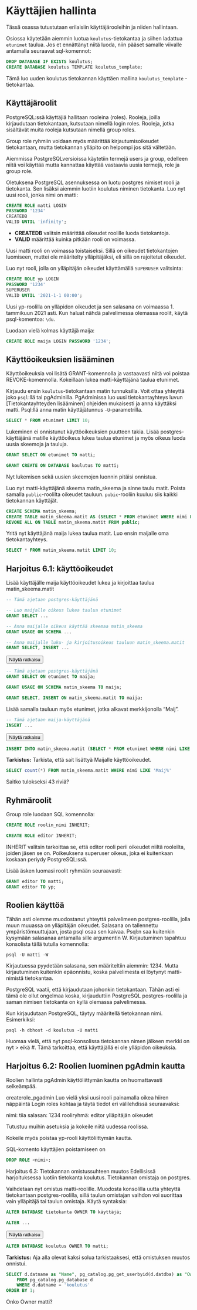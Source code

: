 # Käyttäjien hallinta
Tässä osassa tutustutaan erilaisiin käyttäjärooleihin ja niiden hallintaan.

Osiossa käytetään aiemmin luotua `koulutus`-tietokantaa ja siihen ladattua `etunimet` taulua. Jos et ennättänyt niitä luoda, niin pääset samalle viivalle antamalla seuraavat sql-komennot:

::: code-box
```sql
DROP DATABASE IF EXISTS koulutus;
CREATE DATABASE koulutus TEMPLATE koulutus_template;
```
:::
Tämä luo uuden koulutus tietokannan käyttäen mallina `koulutus_template` -tietokantaa.


## Käyttäjäroolit

PostgreSQL:ssä käyttäjiä hallitaan rooleina (roles). Rooleja, joilla kirjaudutaan tietokantaan, kutsutaan nimellä login roles. Rooleja, jotka sisältävät muita rooleja kutsutaan nimellä group roles.

Group role ryhmiin voidaan myös määrittää kirjautumisoikeudet tietokantaan, mutta tietokannan ylläpito on helpompi jos sitä vältetään.

Aiemmissa PostgreSQLversioissa käytetiin termejä users ja group, edelleen niitä voi käyttää mutta kannattaa käyttää vastaavia uusia termejä, role ja group role.

Oletuksena PostgreSQL asennuksessa on luotu postgres nimiset rooli ja tietokanta. Sen lisäksi aiemmin luotiin koulutus niminen tietokanta. Luo nyt uusi rooli, jonka nimi on matti:

::: code-box
```sql
CREATE ROLE matti LOGIN
PASSWORD '1234'
CREATEDB
VALID UNTIL 'infinity';
```
:::

* __CREATEDB__ valitsin määrittää oikeudet roolille luoda tietokantoja.
* __VALID__ määrittää kuinka pitkään rooli on voimassa.

Uusi matti rooli on voimassa toistaiseksi. Sillä on oikeudet tietokantojen luomiseen, muttei ole määritelty ylläpitäjäksi, eli sillä on rajoitetut oikeudet.

Luo nyt rooli, jolla on ylläpitäjän oikeudet käyttämällä `SUPERUSER` valitsinta:

::: code-box
```sql
CREATE ROLE yp LOGIN
PASSWORD '1234'
SUPERUSER
VALID UNTIL '2021-1-1 00:00';
```
:::

Uusi yp-roolilla on ylläpidon oikeudet ja sen salasana on voimaassa 1. tammikuun 2021 asti. Kun haluat nähdä palvelimessa olemassa roolit, käytä psql-komentoa: `\du`.

Luodaan vielä kolmas käyttäjä maija:

::: code-box
```sql
CREATE ROLE maija LOGIN PASSWORD '1234';
```
:::

## Käyttöoikeuksien lisääminen

Käyttöoikeuksia voi lisätä GRANT-komennolla ja vastaavasti niitä voi poistaa REVOKE-komennolla.
Kokeillaan lukea matti-käyttäjänä taulua etunimet.

Kirjaudu ensin `koulutus`-tietokantaan matin tunnuksilla.
Voit ottaa yhteyttä joko `psql`:llä tai pgAdminilla. PgAdminissa luo uusi tietokantayhteys luvun [Tietokantayhteyden lisääminen] ohjeiden mukaisesti ja anna käyttäksi matti.
Psql:llä anna matin käyttäjätunnus `-U`-parametrilla.

::: code-box
```sql
SELECT * FROM etunimet LIMIT 10;
```
:::

Lukeminen ei onnistunut käyttöoikeuksien puutteen takia. Lisää postgres-käyttäjänä matille käyttöoikeus lukea taulua etunimet ja myös oikeus luoda uusia skeemoja ja tauluja.

::: code-box
```sql
GRANT SELECT ON etunimet TO matti;
```
:::

::: code-box
```sql
GRANT CREATE ON DATABASE koulutus TO matti;
```
:::
Nyt lukemisen sekä uusien skeemojen luonnin pitäisi onnistua.

Luo nyt matti-käyttäjänä skeema matin_skeema ja sinne taulu matit. Poista samalla `public`-roolilta oikeudet tauluun. `pubic`-rooliin kuuluu siis kaikki tietokannan käyttäjät.

::: code-box
```sql
CREATE SCHEMA matin_skeema;
CREATE TABLE matin_skeema.matit AS (SELECT * FROM etunimet WHERE nimi LIKE 'Mat%');
REVOKE ALL ON TABLE matin_skeema.matit FROM public;
```
:::

Yritä nyt käyttäjänä maija lukea taulua matit. Luo ensin maijalle oma tietokantayhteys.

::: code-box
```sql
SELECT * FROM matin_skeema.matit LIMIT 10;
```
:::

## Harjoitus 6.1: käyttöoikeudet
Lisää käyttäjälle maija käyttöoikeudet lukea ja kirjoittaa taulua matin_skeema.matit

::: code-box
```sql
-- Tämä ajetaan postgres-käyttäjänä

-- Luo maijalle oikeus lukea taulua etunimet
GRANT SELECT ...

-- Anna maijalle oikeus käyttää skeemaa matin_skeema
GRANT USAGE ON SCHEMA ...

-- Anna maijalle luku- ja kirjoitusoikeus tauluun matin_skeema.matit
GRANT SELECT, INSERT ...
```
:::


<button onclick="toggleAnswer(this)" class="btn answer_btn">Näytä ratkaisu</button>
::: hidden-box
::: code-box
```sql
-- Tämä ajetaan postgres-käyttäjänä
GRANT SELECT ON etunimet TO maija;

GRANT USAGE ON SCHEMA matin_skeema TO maija;

GRANT SELECT, INSERT ON matin_skeema.matit TO maija;
```
:::
:::

Lisää samalla tauluun myös etunimet, jotka alkavat merkkijonolla "Maij".

::: code-box
```sql
-- Tämä ajetaan maija-käyttäjänä
INSERT ...
```
:::

<button onclick="toggleAnswer(this)" class="btn answer_btn">Näytä ratkaisu</button>

::: hidden-box
::: code-box
```sql
INSERT INTO matin_skeema.matit (SELECT * FROM etunimet WHERE nimi LIKE 'Maij%');
```
:::
:::

**Tarkistus:**
Tarkista, että sait lisättyä Maijalle käyttöoikeudet.

::: code-box
```sql
SELECT count(*) FROM matin_skeema.matit WHERE nimi LIKE 'Maij%'
```
:::
Saitko tulokseksi 43 riviä?


## Ryhmäroolit
Group role luodaan SQL komennolla:

::: code-box
```sql
CREATE ROLE roolin_nimi INHERIT;
```
:::

::: code-box
```sql
CREATE ROLE editor INHERIT;
```
:::
INHERIT valitsin tarkoittaa se, että editor rooli perii oikeudet niiltä rooleilta, joiden jäsen se on. Poikeuksena superuser oikeus, joka ei kuitenkaan koskaan periydy PostgreSQL:ssä.

Lisää äsken luomasi roolit ryhmään seuraavasti:

::: code-box
```sql
GRANT editor TO matti;
GRANT editor TO yp;
```
:::

## Roolien käyttöä
Tähän asti olemme muodostanut yhteyttä palvelimeen postgres-roolilla, jolla muun muuassa on ylläpitäjän oikeudet. Salasana on tallennettu ympäristömuuttujaan, josta psql osaa sen kaivaa. Psql:n saa kuitenkin kysymään salasanaa antamalla sille argumentin W. Kirjautuminen tapahtuu konsolista tällä tutulla komennolla:

::: commandline-box
```
psql -U matti -W
```
:::

Kirjautuessa pyydetään salasana, sen määriteltiin aiemmin: 1234. Mutta kirjautuminen kuitenkin epäonnistu, koska palvelimesta ei löytynyt matti-nimistä tietokantaa.

PostgreSQL vaatii, että kirjaudutaan johonkin tietokantaan. Tähän asti ei tämä ole ollut ongelmaa koska, kirjauduttiin PostgreSQL postgres-roolilla ja saman nimisen tietokanta on kyllä olemassa palvelimessa.

Kun kirjaudutaan PostgreSQL, täytyy määritellä tietokannan nimi. Esimerkiksi:

::: commandline-box
```
psql -h dbhost -d koulutus -U matti 
```
:::

Huomaa vielä, että nyt psql-konsolissa tietokannan nimen jälkeen merkki on nyt > eikä #. Tämä tarkoittaa, että käyttäjällä ei ole ylläpidon oikeuksia.

## Harjoitus 6.2: Roolien luominen pgAdmin kautta
Roolien hallinta pgAdmin käyttöliittymän kautta on huomattavasti selkeämpää.

createrole_pgadmin Luo vielä yksi uusi rooli painamalla oikea hiiren näppäintä Login roles kohtaa ja täytä tiedot eri välilehdissä seuraavaksi:

nimi: tiia
salasan: 1234
rooliryhmä: editor
ylläpitäjän oikeudet

Tutustuu muihin asetuksia ja kokeile niitä uudessa roolissa.

Kokeile myös poistaa yp-rooli käyttöliittymän kautta.

SQL-komento käyttäjien poistamiseen on

::: code-box
```sql
DROP ROLE <nimi>;
```
:::
Harjoitus 6.3: Tietokannan omistussuhteen muutos
Edellisissä harjoituksessa luotiin tietokanta koulutus. Tietokannan omistaja on postgres.

Vaihdetaan nyt omistus matti-roolille. Muodosta konsolilla uutta yhteyttä tietokantaan postgres-roolilla, sillä taulun omistajan vaihdon voi suorittaa vain ylläpitäjä tai taulun omistaja. Käytä syntaksia:

::: code-box
```sql
ALTER DATABASE tietokanta OWNER TO käyttäjä;
```
:::

::: code-box
```sql
ALTER ...
```
:::

<button onclick="toggleAnswer(this)" class="btn answer_btn">Näytä ratkaisu</button>

::: hidden-box
::: code-box
```sql
ALTER DATABASE koulutus OWNER TO matti;
```
:::
:::

**Tarkistus:**
Aja alla olevat kaksi solua tarkistaaksesi, että omistuksen muutos onnistui.

::: code-box
```sql
SELECT d.datname as "Name", pg_catalog.pg_get_userbyid(d.datdba) as "Owner"
    FROM pg_catalog.pg_database d
    WHERE d.datname = 'koulutus'
ORDER BY 1;
```
:::
Onko Owner matti?
